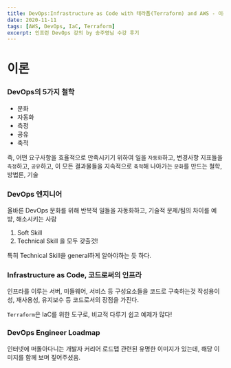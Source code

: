 ```yaml
---
title: DevOps:Infrastructure as Code with 테라폼(Terraform) and AWS - 이론편
date: 2020-11-11
tags: [AWS, DevOps, IaC, Terraform]
excerpt: 인프런 DevOps 강의 by 송주영님 수강 후기
---
```


# 이론

### DevOps의 5가지 철학
* 문화 
* 자동화
* 측정
* 공유
* 축적

즉, 어떤 요구사항을 효율적으로 만족시키기 위하여 일을 `자동화`하고, 변경사항 지표들을 `측정`하고, `공유`하고, 이 모든 결과물들을 지속적으로 `축적`해 나아가는 `문화`를 만드는 철학, 방법론, 기술

### DevOps 엔지니어

올바른 DevOps 문화를 위해 반복적 일들을 자동화하고, 기술적 문제/팀의 차이를 예방, 해소시키는 사람

1. Soft Skill
2. Technical Skill
을 모두 갖출것!

특히 Technical Skill을 general하게 알아야하는 듯 하다.

### Infrastructure as Code, 코드로써의 인프라

인프라를 이루는 서버, 미들웨어, 서비스 등 구성요소들을 코드로 구축하는것
작성용이성, 재사용성, 유지보수 등 코드로서의 장점을 가진다.

`Terraform`은 IaC를 위한 도구로, 비교적 다루기 쉽고 예제가 많다!


### DevOps Engineer Loadmap

인터넷에 떠돌아다니는 개발자 커리어 로드맵 관련된 유명한 이미지가 있는데, 해당 이미지를 함께 보며 짚어주셨음.